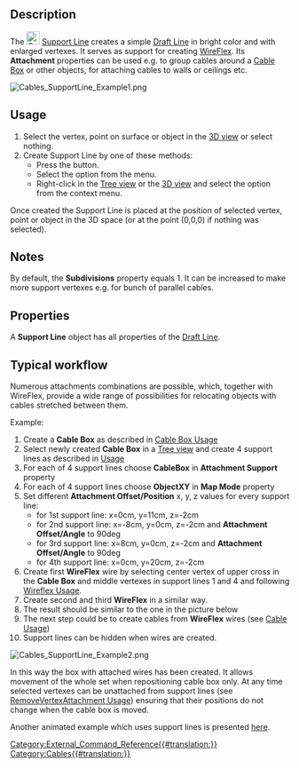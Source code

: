<languages/>
<translate>

<!--T:1-->
{{Docnav
|[[Cables_SupportPoint|SupportPoint]]
|[[Cables_AttachInPlace|AttachInPlace]]
|[[Cables_Workbench|Cables]]
|IconL=Cables_SupportPoint.svg
|IconR=Cables_AttachInPlace.svg
|IconC=Cables_workbench_icon.svg
}}

<!--T:2-->
{{GuiCommand
|Name=Cables SupportLine
|MenuLocation=Cable Support → Support Line
|Workbenches=[[Cables_Workbench|Cables]]
|Shortcut={{KEY|X}} {{KEY|L}}
|Version=0.1.0
|SeeAlso=[[Cables_Cable|Cables Cable]], [[Cables_CableBox|Cables CableBox]], [[Cables_SupportPoint|Cables SupportPoint]]
}}

==Description== <!--T:3-->

<!--T:4-->
The [[Image:Cables_SupportLine.svg|24px]] [[Cables_SupportLine|Support Line]] creates a simple [[Draft_Line|Draft Line]] in bright color and with enlarged vertexes. It serves as support for creating [[Cables_WireFlex|WireFlex]]. Its '''Attachment''' properties can be used e.g. to group cables around a [[Cables_CableBox|Cable Box]] or other objects, for attaching cables to walls or ceilings etc.

</translate>
[[Image:Cables_SupportLine_Example1.png]]
<translate>
<!--T:5-->
{{Caption|Support Line}}

==Usage== <!--T:6-->

<!--T:7-->
# Select the vertex, point on surface or object in the [[3D_view|3D view]] or select nothing.
# Create Support Line by one of these methods:
#* Press the {{Button|[[Image:Cables_SupportLine.svg|16px]] [[Cables_SupportLine|Support Line]]}} button.
#* Select the {{MenuCommand|Cable Support → [[Image:Cables_SupportLine.svg|16px]] Support Line}} option from the menu.
#* Right-click in the [[Tree_view|Tree view]] or the [[3D_view|3D view]] and select the {{MenuCommand|Cable Support → [[Image:Cables_SupportLine.svg|16px]] Support Line}} option from the context menu.

<!--T:8-->
Once created the Support Line is placed at the position of selected vertex, point or object in the 3D space (or at the point (0,0,0) if nothing was selected).

==Notes== <!--T:9-->

<!--T:10-->
By default, the '''Subdivisions''' property equals 1. It can be increased to make more support vertexes e.g. for bunch of parallel cables.

==Properties== <!--T:11-->

<!--T:12-->
A '''Support Line''' object has all properties of the [[Draft_Line#Properties|Draft Line]].

==Typical workflow== <!--T:13-->

<!--T:14-->
Numerous attachments combinations are possible, which, together with WireFlex, provide a wide range of possibilities for relocating objects with cables stretched between them.

<!--T:15-->
Example:
# Create a '''Cable Box''' as described in [[Cables_CableBox#Usage|Cable Box Usage]]
# Select newly created '''Cable Box''' in a [[Tree_view|Tree view]] and create 4 support lines as described in [[#Usage|Usage]]
# For each of 4 support lines choose '''CableBox''' in '''Attachment Support''' property
# For each of 4 support lines choose '''ObjectXY''' in '''Map Mode''' property
# Set different '''Attachment Offset/Position''' x, y, z values for every support line:
#* for 1st support line: x=0cm, y=11cm, z=-2cm
#* for 2nd support line: x=-8cm, y=0cm, z=-2cm and '''Attachment Offset/Angle''' to 90deg
#* for 3rd support line: x=8cm, y=0cm, z=-2cm and '''Attachment Offset/Angle''' to 90deg
#* for 4th support line: x=0cm, y=20cm, z=-2cm
# Create first '''WireFlex''' wire by selecting center vertex of upper cross in the '''Cable Box''' and middle vertexes in support lines 1 and 4 and following [[Cables_WireFlex#Usage|Wireflex Usage]].
# Create second and third '''WireFlex''' in a similar way.
# The result should be similar to the one in the picture below
# The next step could be to create cables from '''WireFlex''' wires (see [[Cables_Cable#Usage|Cable Usage]])
# Support lines can be hidden when wires are created.

</translate>
[[Image:Cables_SupportLine_Example2.png]]
<translate>
<!--T:16-->
{{Caption|Example of using Support Line:<br/>Support lines are attached to Cable Box and serve as a basis for wires.}}

<!--T:17-->
In this way the box with attached wires has been created. It allows movement of the whole set when repositioning cable box only. At any time selected vertexes can be unattached from support lines (see [[Cables_RemoveVertexAttachment#Usage|RemoveVertexAttachment Usage]]) ensuring that their positions do not change when the cable box is moved.

<!--T:18-->
Another animated example which uses support lines is presented [[Cables_Example1_Simple_workflow|here]].


<!--T:19-->
{{Docnav
|[[Cables_SupportPoint|SupportPoint]]
|[[Cables_AttachInPlace|AttachInPlace]]
|[[Cables_Workbench|Cables]]
|IconL=Cables_SupportPoint.svg
|IconR=Cables_AttachInPlace.svg
|IconC=Cables_workbench_icon.svg
}}

</translate>
[[Category:External_Command_Reference{{#translation:}}]]
[[Category:Cables{{#translation:}}]]